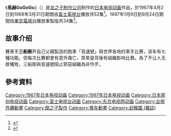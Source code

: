 {{Infobox animanga/Headerofja
|title= 馬赫GoGoGo
|image= Mach Go Go logo.png
|size= 
|caption= 
|japanese= マッハGoGoGo
|english= Speed Racer
|kana= マッハ ゴー ゴー ゴー
|romaji= Mahha GōGōGō
|genre= 賽車
}}
{{Infobox animanga/name
| original = 
| official = 
| formal = 麥哈GoGoGo（{{flagicon|TWN}} [[臺灣電視公司|臺灣電視公司]]）
}}
{{Infobox animanga/TVAnime
|標題= 
|圖像= 
|原案= 
|原作= [[吉田龍夫|吉田龍夫]]
|總導演= [[笹川浩|笹川浩]]
|導演= 
|劇本統籌= 
|編劇= 鳥海盡三、廣瀬正、草川隆
|人物原案=
|人物設定= 
|機械設定= 
|音樂= 越部信義
|音樂製作= 
|動畫製作= 
|製作= 吉田龍夫、[[龍之子製作公司|龍之子製作公司]]
|代理發行= 
|其他代理發行= 
|播放電視台= [[富士電視台|富士電視台]]
|其他電視台= 
|播放開始= 1967年4月2日
|播放結束= 1968年3月31日
|網路= 
|話數= 52
|其他= 
|版權= 
}}
{{Infobox animanga/TVAnime
|標題= 
|圖像= 
|原案= 
|原作= [[龍之子製作公司|龍之子製作公司]]
|總導演= 笹川浩
|導演= 福島宏之、冨永恒雄
|劇本統籌= 
|編劇= 
|人物原案=九里一平
|人物設定= 須田正己
|機械設定= 堀井敏之、小川浩
|音樂= [[大島滿|大島滿]]
|音樂製作= 
|動畫製作= 龍之子製作公司
|製作= 
|代理發行= 
|其他代理發行= 
|播放電視台= [[東京電視台|東京電視台]]
|其他電視台= 
|播放開始= 1997年1月9日
|播放結束= 9月24日
|網路= 
|話數= 34
|其他= 
|版權= 
}}
{{Infobox animanga/Footerofja}}
《'''馬赫GoGoGo'''》（{{lang|ja|マッハGoGoGo}}）是[[龙之子制作公司|龙之子制作公司]]制作的[[日本电视动画|日本电视动画]]作品，於1967年4月2日到1968年3月31日期間由[[富士電視台|富士電視台]]播放共52集<ref>{{cite web|title=Speed Racer (TV)|url=http://www.animenewsnetwork.com/encyclopedia/anime.php?id=776|website=[[Anime_News_Network|Anime News Network]]|language=en}}</ref>。1997年1月9日到9月24日期間由[[東京電視台|東京電視台]]播放重製版共34集<ref>{{cite web|title=マッハGoGoGo (1997)|url=http://www.allcinema.net/prog/show_c.php?num_c=88901|website=allcinema|language=ja}}</ref>。

==故事介绍==
賽車手'''三船剛'''开自己父親製造的跑車「音速號」與世界各地的車手比赛，该车有七種功能。但每次比賽都會有意外傷亡，原來是背後有組織影响比赛。為了不让人无故犧牲，三船剛與音速號阻止邪惡組織為非作歹。

==參考資料==
{{reflist}}

{{acg-stub}}
{{笹川浩執導作品}}
{{DEFAULTSORT:Mahha GoGoGo}}
[[Category:1967年日本电视动画|Category:1967年日本电视动画]]
[[Category:1997年日本电视动画|Category:1997年日本电视动画]]
[[Category:日本原创电视动画|Category:日本原创电视动画]]
[[Category:富士电视台动画|Category:富士电视台动画]]
[[Category:东京电视网动画|Category:东京电视网动画]]
[[Category:台視外購動畫|Category:台視外購動畫]]
[[Category:龍之子製作|Category:龍之子製作]]
[[Category:赛车動畫|Category:赛车動畫]]
[[Category:幼稚園_(雜誌)|Category:幼稚園 (雜誌)]]